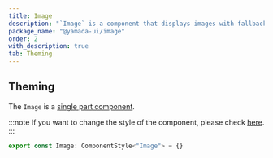 ```yaml
---
title: Image
description: "`Image` is a component that displays images with fallback support."
package_name: "@yamada-ui/image"
order: 2
with_description: true
tab: Theming
---
```


## Theming

The `Image` is a [single part component](/styled-system/theming/component-styles#single-part-components).

:::note
If you want to change the style of the component, please check [here](/styled-system/theming/customize-theme#changing-the-style-of-components).
:::

```ts
export const Image: ComponentStyle<"Image"> = {}
```
